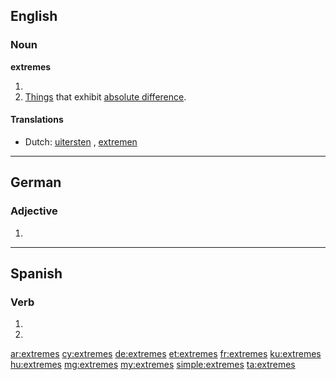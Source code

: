==English==

===Noun===
'''extremes'''

# {{plural of|extreme}}
# [[things|Things]] that exhibit [[absolute difference]].

====Translations====
{{trans-top|things that exhibit absolute difference}}
* Dutch: [[uitersten]] {{n|p}}, [[extremen]] {{n|p}}
{{trans-mid}}
{{trans-bottom}}

----

==German==

===Adjective===
{{head|de|adjective form}}

# {{inflected form of|extrem|lang=de}}

----

==Spanish==

===Verb===
{{es-verb-form|extremar}}

# {{es-verb form of|ending=ar|mood=imperative|sense=negative|pers=2|formal=no|number=singular|extremar}}
# {{es-verb form of|ending=ar|mood=subjunctive|tense=present|pers=2|formal=no|number=singular|extremar}}

[[ar:extremes]]
[[cy:extremes]]
[[de:extremes]]
[[et:extremes]]
[[fr:extremes]]
[[ku:extremes]]
[[hu:extremes]]
[[mg:extremes]]
[[my:extremes]]
[[simple:extremes]]
[[ta:extremes]]